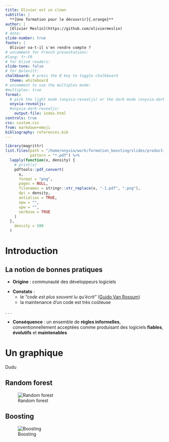 ```yaml
---
title: Olivier est un clown
subtitle: |
  **[Une formation pour le découvrir]{.orange}**
author: |
  [Olivier Meslin](https://github.com/oliviermeslin)
# date: 
slide-number: true
footer: |
  Olivier va-t-il s'en rendre compte ?
# uncomment for French presentations:
#lang: fr-FR
# for blind readers:
slide-tone: false
# for @olevitt:
chalkboard: # press the B key to toggle chalkboard
  theme: whiteboard
# uncomment to use the multiplex mode:
#multiplex: true
format:
  # pick the light mode (onyxia-revealjs) or the dark mode (onyxia-dark-revealjs)
  onyxia-revealjs:
  #onyxia-dark-revealjs:
    output-file: index.html
controls: true
css: custom.css
from: markdown+emoji
bibliography: references.bib
---
```


```r
library(magrittr)
list.files(path = "/home/onyxia/work/formation_boosting/slides/production_figures_files/figure-pdf/", full.names = TRUE,
           pattern = "*.pdf") %>%
  lapply(function(x, density) {
    # print(x)
    pdftools::pdf_convert(
      x,
      format = "png",
      pages = NULL,
      filenames = stringr::str_replace(x, "-1.pdf", ".png"),
      dpi = density,
      antialias = TRUE,
      opw = "",
      upw = "",
      verbose = TRUE
    )
  },
    density = 500
  )
```


# Introduction

## La notion de bonnes pratiques

- [**Origine**]{.blue2} : communauté des développeurs logiciels

::: {.incremental}
- [**Constats**]{.blue2} :
    - le [_"code est plus souvent lu qu'écrit"_]{.green2} ([Guido Van Rossum](https://fr.wikipedia.org/wiki/Guido_van_Rossum))
    - la maintenance d'un code est très coûteuse
:::

. . .

- [**Conséquence**]{.blue2} : un ensemble de [**règles informelles**]{.orange},
conventionnellement acceptées comme produisant des logiciels [**fiables**]{.orange}, [**évolutifs**]{.orange} et [**maintenables**]{.orange}


# Un graphique

Dudu

<!-- <iframe width="560" height="315" src="/home/onyxia/work/formation_boosting/slides/production_figures_files/figure-pdf/rf-1.pdf"></iframe> -->


<!-- ![Dudu](/home/onyxia/work/formation_boosting/slides/production_figures_files/figure-pdf/rf-1.pdf) -->

## Random forest

![Random forest](production_figures_files/figure-pdf/rf.png)

## Boosting

![Boosting](production_figures_files/figure-pdf/boosting.png)
